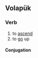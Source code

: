 ==Volapük==

===Verb===
{{head|vo|verb}}

# to [[ascend]]
# to [[go]] up

====Conjugation====
{{vo-conj}}